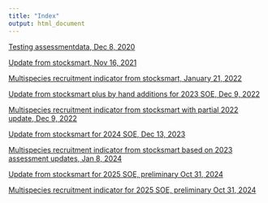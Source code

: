 ```yaml
---
title: "Index"
output: html_document
---
```


 <!-- ADD LINKS BELOW, note, using the RMD link syntax will open the presentation in the same tab, which is annoying. Use the html with the "_blank" to fix that behavior -->

<a href="https://sgaichas.github.io/stockstatusindicator/NewStockStatusMethod.html" target="_blank">Testing assessmentdata, Dec 8, 2020</a>

<a href="https://sgaichas.github.io/stockstatusindicator/StockStatus2021.html" target="_blank">Update from stocksmart, Nov 16, 2021</a>

<a href="https://sgaichas.github.io/stockstatusindicator/MultisppRec.html" target="_blank">Multispecies recruitment indicator from stocksmart, January 21, 2022</a>

<a href="https://sgaichas.github.io/stockstatusindicator/StockStatus2022.html" target="_blank">Update from stocksmart plus by hand additions for 2023 SOE, Dec 9, 2022</a>

<a href="https://sgaichas.github.io/stockstatusindicator/MultisppRec2022.html" target="_blank">Multispecies recruitment indicator from stocksmart with partial 2022 update, Dec 9, 2022</a>

<a href="https://sgaichas.github.io/stockstatusindicator/StockStatus2023.html" target="_blank">Update from stocksmart for 2024 SOE, Dec 13, 2023</a>

<a href="https://sgaichas.github.io/stockstatusindicator/MultisppRec2023.html" target="_blank">Multispecies recruitment indicator from stocksmart based on 2023 assessment updates, Jan 8, 2024</a>

<a href="https://sgaichas.github.io/stockstatusindicator/StockStatus2024.html" target="_blank">Update from stocksmart for 2025 SOE, preliminary Oct 31, 2024</a>

<a href="https://sgaichas.github.io/stockstatusindicator/MultisppRec2024.html" target="_blank">Multispecies recruitment indicator for 2025 SOE, preliminary Oct 31, 2024</a>
